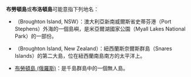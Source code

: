 '''布勞頓島'''或'''布洛頓島'''可能意指下列地名：

* {{link-en|布勞頓島 (澳大利亞)|Broughton Island (New South Wales)}}（Broughton Island, NSW）：澳大利亞新南威爾斯省史蒂芬港（Port Stephens）外海的一個島嶼，是米亞爾湖國家公園（Myall Lakes National Park）的一部份。
* {{link-en|布洛頓島 (紐西蘭)|Broughton Island, New Zealand}}（Broughton Island, New Zealand）：紐西蘭斯奈爾斯群島（Snares Islands）的第二大島，位在紐西蘭南島南方的太平洋上。
* [[布勞頓島_(俄羅斯)|布勞頓島 (俄羅斯)]]：是千島群島中的一個無人島。

{{disambig|cat=四字消歧義}}